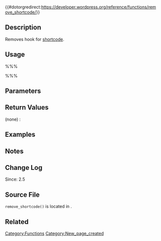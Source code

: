 {{#dotorgredirect:https://developer.wordpress.org/reference/functions/remove_shortcode/}}

{{Languages|
{{en|Function Reference/remove shortcode}}
{{it|Riferimento funzioni/remove shortcode}}
{{ja|Function Reference/remove shortcode}}
}}
== Description ==

Removes hook for [[Shortcode API|shortcode]].

== Usage ==

%%%<?php remove_shortcode( $tag ); ?>%%%

== Parameters ==

{{Parameter|$tag|string|Shortcode tag to remove hook for}}

== Return Values ==

; (none) : 

== Examples ==


== Notes ==


== Change Log ==

Since: 2.5

== Source File ==

<tt>remove_shortcode()</tt> is located in {{Trac|wp-includes/shortcodes.php}}.

== Related ==

{{Shortcode Tags}}

{{Tag Footer}}

[[Category:Functions]]
[[Category:New_page_created]]